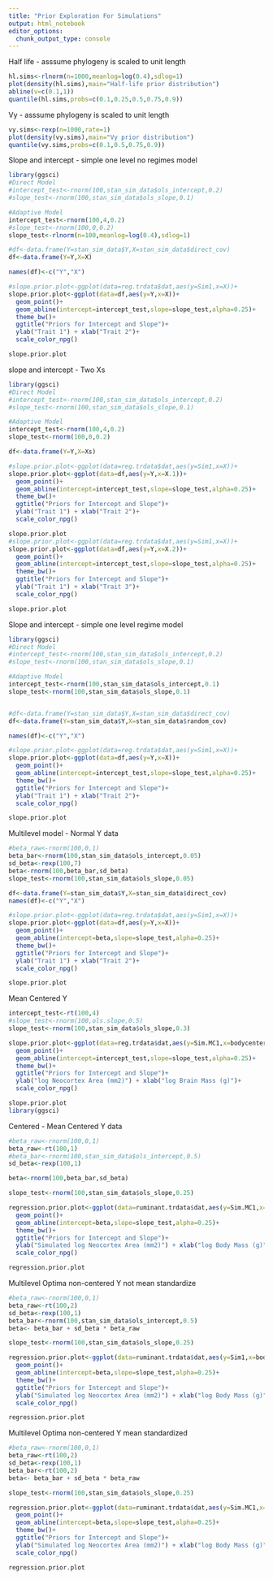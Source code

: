 ```yaml
---
title: "Prior Exploration For Simulations"
output: html_notebook
editor_options: 
  chunk_output_type: console
---
```



Half life - asssume phylogeny is scaled to unit length
```r
hl.sims<-rlnorm(n=1000,meanlog=log(0.4),sdlog=1)
plot(density(hl.sims),main="Half-life prior distribution")
abline(v=c(0.1,1))
quantile(hl.sims,probs=c(0.1,0.25,0.5,0.75,0.9))


```


Vy - asssume phylogeny is scaled to unit length
```r
vy.sims<-rexp(n=1000,rate=1)
plot(density(vy.sims),main="Vy prior distribution")
quantile(vy.sims,probs=c(0.1,0.5,0.75,0.9))


```


Slope and intercept - simple one level no regimes model
```r
library(ggsci)
#Direct Model
#intercept_test<-rnorm(100,stan_sim_data$ols_intercept,0.2)
#slope_test<-rnorm(100,stan_sim_data$ols_slope,0.1)

#Adaptive Model
intercept_test<-rnorm(100,4,0.2)
#slope_test<-rnorm(100,0,0.2)
slope_test<-rlnorm(n=100,meanlog=log(0.4),sdlog=1)

#df<-data.frame(Y=stan_sim_data$Y,X=stan_sim_data$direct_cov)
df<-data.frame(Y=Y,X=X)

names(df)<-c("Y","X")

#slope.prior.plot<-ggplot(data=reg.trdata$dat,aes(y=Sim1,x=X))+
slope.prior.plot<-ggplot(data=df,aes(y=Y,x=X))+  
  geom_point()+
  geom_abline(intercept=intercept_test,slope=slope_test,alpha=0.25)+
  theme_bw()+
  ggtitle("Priors for Intercept and Slope")+
  ylab("Trait 1") + xlab("Trait 2")+
  scale_color_npg()

slope.prior.plot
```

slope and intercept - Two Xs
```r
library(ggsci)
#Direct Model
#intercept_test<-rnorm(100,stan_sim_data$ols_intercept,0.2)
#slope_test<-rnorm(100,stan_sim_data$ols_slope,0.1)

#Adaptive Model
intercept_test<-rnorm(100,4,0.2)
slope_test<-rnorm(100,0,0.2)

df<-data.frame(Y=Y,X=Xs)

#slope.prior.plot<-ggplot(data=reg.trdata$dat,aes(y=Sim1,x=X))+
slope.prior.plot<-ggplot(data=df,aes(y=Y,x=X.1))+  
  geom_point()+
  geom_abline(intercept=intercept_test,slope=slope_test,alpha=0.25)+
  theme_bw()+
  ggtitle("Priors for Intercept and Slope")+
  ylab("Trait 1") + xlab("Trait 2")+
  scale_color_npg()

slope.prior.plot
#slope.prior.plot<-ggplot(data=reg.trdata$dat,aes(y=Sim1,x=X))+
slope.prior.plot<-ggplot(data=df,aes(y=Y,x=X.2))+  
  geom_point()+
  geom_abline(intercept=intercept_test,slope=slope_test,alpha=0.25)+
  theme_bw()+
  ggtitle("Priors for Intercept and Slope")+
  ylab("Trait 1") + xlab("Trait 3")+
  scale_color_npg()

slope.prior.plot

```



Slope and intercept - simple one level regime model
```r
library(ggsci)
#Direct Model
#intercept_test<-rnorm(100,stan_sim_data$ols_intercept,0.2)
#slope_test<-rnorm(100,stan_sim_data$ols_slope,0.1)

#Adaptive Model
intercept_test<-rnorm(100,stan_sim_data$ols_intercept,0.1)
slope_test<-rnorm(100,stan_sim_data$ols_slope,0.1)


#df<-data.frame(Y=stan_sim_data$Y,X=stan_sim_data$direct_cov)
df<-data.frame(Y=stan_sim_data$Y,X=stan_sim_data$random_cov)

names(df)<-c("Y","X")

#slope.prior.plot<-ggplot(data=reg.trdata$dat,aes(y=Sim1,x=X))+
slope.prior.plot<-ggplot(data=df,aes(y=Y,x=X))+  
  geom_point()+
  geom_abline(intercept=intercept_test,slope=slope_test,alpha=0.25)+
  theme_bw()+
  ggtitle("Priors for Intercept and Slope")+
  ylab("Trait 1") + xlab("Trait 2")+
  scale_color_npg()

slope.prior.plot
```


Multilevel model - Normal Y data
```r
#beta_raw<-rnorm(100,0,1)
beta_bar<-rnorm(100,stan_sim_data$ols_intercept,0.05)
sd_beta<-rexp(100,7)
beta<-rnorm(100,beta_bar,sd_beta)
slope_test<-rnorm(100,stan_sim_data$ols_slope,0.05)

df<-data.frame(Y=stan_sim_data$Y,X=stan_sim_data$direct_cov)
names(df)<-c("Y","X")

#slope.prior.plot<-ggplot(data=reg.trdata$dat,aes(y=Sim1,x=X))+
slope.prior.plot<-ggplot(data=df,aes(y=Y,x=X))+  
  geom_point()+
  geom_abline(intercept=beta,slope=slope_test,alpha=0.25)+
  theme_bw()+
  ggtitle("Priors for Intercept and Slope")+
  ylab("Trait 1") + xlab("Trait 2")+
  scale_color_npg()

slope.prior.plot
```


Mean Centered Y
```r
intercept_test<-rt(100,4)
#slope_test<-rnorm(100,ols.slope,0.5)
slope_test<-rnorm(100,stan_sim_data$ols_slope,0.3)

slope.prior.plot<-ggplot(data=reg.trdata$dat,aes(y=Sim.MC1,x=bodycentered))+
  geom_point()+
  geom_abline(intercept=intercept_test,slope=slope_test,alpha=0.25)+
  theme_bw()+
  ggtitle("Priors for Intercept and Slope")+
  ylab("log Neocortex Area (mm2)") + xlab("log Brain Mass (g)")+
  scale_color_npg()

slope.prior.plot
library(ggsci)
```


Centered - Mean Centered Y data
```r
#beta_raw<-rnorm(100,0,1)
beta_raw<-rt(100,1)
#beta_bar<-rnorm(100,stan_sim_data$ols_intercept,0.5)
sd_beta<-rexp(100,1)

beta<-rnorm(100,beta_bar,sd_beta)

slope_test<-rnorm(100,stan_sim_data$ols_slope,0.25)

regression.prior.plot<-ggplot(data=ruminant.trdata$dat,aes(y=Sim.MC1,x=bodycentered))+
  geom_point()+
  geom_abline(intercept=beta,slope=slope_test,alpha=0.25)+
  theme_bw()+
  ggtitle("Priors for Intercept and Slope")+
  ylab("Simulated log Neocortex Area (mm2)") + xlab("log Body Mass (g)")+
  scale_color_npg()

regression.prior.plot
```

Multilevel Optima non-centered Y not mean standardize
```r
#beta_raw<-rnorm(100,0,1)
beta_raw<-rt(100,2)
sd_beta<-rexp(100,1)
beta_bar<-rnorm(100,stan_sim_data$ols_intercept,0.5)
beta<- beta_bar + sd_beta * beta_raw

slope_test<-rnorm(100,stan_sim_data$ols_slope,0.25)

regression.prior.plot<-ggplot(data=ruminant.trdata$dat,aes(y=Sim1,x=bodycentered))+
  geom_point()+
  geom_abline(intercept=beta,slope=slope_test,alpha=0.25)+
  theme_bw()+
  ggtitle("Priors for Intercept and Slope")+
  ylab("Simulated log Neocortex Area (mm2)") + xlab("log Body Mass (g)")+
  scale_color_npg()

regression.prior.plot
```

Multilevel Optima non-centered Y mean standardized
```r
#beta_raw<-rnorm(100,0,1)
beta_raw<-rt(100,2)
sd_beta<-rexp(100,1)
beta_bar<-rt(100,2)
beta<- beta_bar + sd_beta * beta_raw

slope_test<-rnorm(100,stan_sim_data$ols_slope,0.25)

regression.prior.plot<-ggplot(data=ruminant.trdata$dat,aes(y=Sim.MC1,x=bodycentered))+
  geom_point()+
  geom_abline(intercept=beta,slope=slope_test,alpha=0.25)+
  theme_bw()+
  ggtitle("Priors for Intercept and Slope")+
  ylab("Simulated log Neocortex Area (mm2)") + xlab("log Body Mass (g)")+
  scale_color_npg()

regression.prior.plot
```

